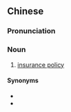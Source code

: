 {{also|保险计划}}
==Chinese==
{{zh-forms|s=保险计划|type=22}}

===Pronunciation===
{{zh-pron
|m=bǎoxiǎn jìhuà
|cat=n
}}

===Noun===
{{zh-noun}}

# [[insurance policy]]

====Synonyms====
* {{zh-l|保險單}}
* {{zh-l|保險合同}}
